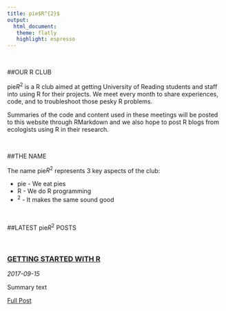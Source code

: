 ```yaml
---
title: pie$R^{2}$
output:
  html_document:
   theme: flatly
   highlight: espresso
---
```


<br/>  

##OUR R CLUB 


pie$R^{2}$ is a R club aimed at getting University of Reading students and staff into using R for their projects. We meet every month to share experiences, code, and to troubleshoot those pesky R problems. 

Summaries of the code and content used in these meetings will be posted to this website through RMarkdown and we also hope to post R blogs from ecologists using R in their research.

<br/>

##THE NAME 

The name pie$R^{2}$ represents 3 key aspects of the club:

* pie -  We eat pies 
* R   -  We do R programming
* $^{2}$  -  It makes the same sound good


<br/>

##LATEST pie$R^{2}$ POSTS 

<br/>

<article>
<h3><a href="getting-started-with-r.html">GETTING STARTED WITH R</a></h3>
<div class="summary">
<span><i class="fa fa-calendar"></i> _2017-09-15_</span>
<p> Summary text </p>
<a class="btn btn-outline-primary btn-sm" href="blog-the-move-to-r.html">Full Post</a>
</div>
</article>